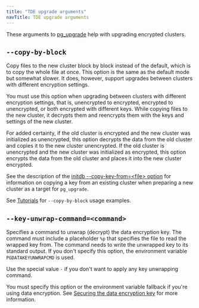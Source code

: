 ```yaml
---
title: "TDE upgrade arguments"
navTitle: TDE upgrade arguments
---
```


These arguments to [pg_upgrade](https://www.postgresql.org/docs/current/pgupgrade.html) help with upgrading encrypted clusters.

## `--copy-by-block`

Copy files to the new cluster block by block instead of the default, which is to copy the whole file at once. This option is the same as the default mode but somewhat slower. It does, however, support upgrades between clusters with different encryption settings.  
  
You must use this option when upgrading between clusters with different encryption settings, that is, unencrypted to encrypted, encrypted to unencrypted, or both encrypted with different keys. While copying files to the new cluster, it decrypts them and reencrypts them with the keys and settings of the new cluster. 
  
For added certainty, if the old cluster is encrypted and the new cluster was initialized as unencrypted, this option decrypts the data from the old cluster and copies it to the new cluster unencrypted. If the old cluster is unencrypted and the new cluster was initialized as encrypted, this option encrypts the data from the old cluster and places it into the new cluster encrypted.
  
See the description of the [initdb --copy-key-from=&lt;file> option](initdb_tde_options) for information on copying a key from an existing cluster when preparing a new cluster as a target for `pg_upgrade`.
  
See [Tutorials](upgrade_use_cases/#tutorials) for `--copy-by-block` usage examples. 

## `--key-unwrap-command=<command>`

Specifies a command to unwrap (decrypt) the data encryption key. The command must include a placeholder `%p` that specifies the file to read the wrapped key from. The command needs to write the unwrapped key to its standard output. If you don't specify this option, the environment variable `PGDATAKEYUNWRAPCMD` is used. 
  
Use the special value `-` if you don't want to apply any key unwrapping command. 
  
You must specify this option or the environment variable fallback if you're using data encryption. See [Securing the data encryption key](./secure_key/) for more information.
